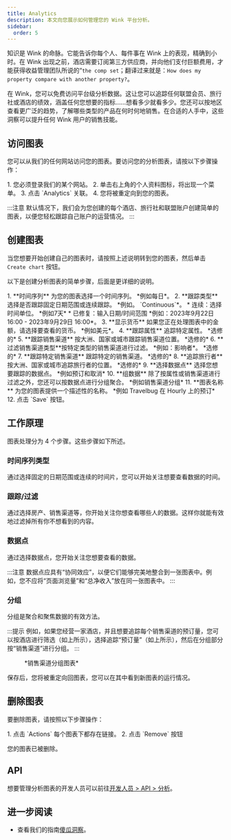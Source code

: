 ```yaml
---
title: Analytics
description: 本文向您展示如何管理您的 Wink 平台分析。
sidebar:
  order: 5
---
```


知识是 Wink 的命脉。它能告诉你每个人、每件事在 Wink 上的表现，精确到小时。在 Wink 出现之前，酒店需要订阅第三方供应商，并向他们支付巨额费用，才能获得收益管理团队所说的“`the comp set`；翻译过来就是：`How does my property compare with another property?`。

在 Wink，您可以免费访问平台级分析数据。这让您可以追踪任何联盟会员、旅行社或酒店的绩效，涵盖任何您想要的指标……想看多少就看多少。您还可以按地区查看更广泛的趋势，了解哪些类型的产品在何时何地销售。在合适的人手中，这些洞察可以提升任何 Wink 用户的销售技能。

## 访问图表

您可以从我们的任何网站访问您的图表。要访问您的分析图表，请按以下步骤操作：

<Steps>
  1. 您必须登录我们的某个网站。
  2. 单击右上角的个人资料图标，将出现一个菜单。
  3. 点击 `Analytics` 关联。
  4. 您将被重定向到您的图表。
</Steps>


:::注意
默认情况下，我们会为您创建的每个酒店、旅行社和联盟账户创建简单的图表，以便您轻松跟踪自己账户的运营情况。
:::

## 创建图表

当您想要开始创建自己的图表时，请按照上述说明转到您的图表，然后单击`Create chart` 按钮。

以下是创建分析图表的简单步骤，后面是更详细的说明。

<Steps>
  1. **时间序列** 为您的图表选择一个时间序列。 *例如每日*。
  2. **跟踪类型** 选择是否跟踪固定日期范围或连续跟踪。 *例如。 `Continuous`*。
     * 连续：选择时间单位。 *例如7天*
     * 已修复：输入日期/时间范围 *例如：2023年9月22日 16:00 - 2023年9月29日 16:00*。
  3. **显示货币** 如果您正在处理图表中的金额，请选择要查看的货币。 *例如美元*。
  4. **跟踪属性** 追踪特定属性。 *选修的*
  5. **跟踪销售渠道** 按大洲、国家或城市跟踪销售渠道位置。 *选修的*
  6. **过滤销售渠道类型**按特定类型的销售渠道进行过滤。 *例如：影响者*。 *选修的*
  7. **跟踪特定销售渠道** 跟踪特定的销售渠道。 *选修的*
  8. **追踪旅行者** 按大洲、国家或城市追踪旅行者的位置。 *选修的*
  9. **选择数据点** 选择您想要跟踪的数据点。 *例如预订和取消*
  10. **组数据** 除了按属性或销售渠道进行过滤之外，您还可以按数据点进行分组聚合。 *例如销售渠道分组*
  11. **图表名称** 为您的图表提供一个描述性的名称。 *例如 Travelbug 在 Hourly 上的预订*
  12. 点击 `Save` 按钮。
</Steps>


## 工作原理

图表处理分为 4 个步骤。这些步骤如下所述。

### 时间序列类型

通过选择固定的日期范围或连续的时间片，您可以开始关注想要查看数据的时间。

### 跟踪/过滤

通过选择房产、销售渠道等，你开始关注你想查看哪些人的数据。这样你就能有效地过滤掉所有你不想看到的内容。

### 数据点

通过选择数据点，您开始关注您想要查看的数据。

:::注意
数据点应具有“协同效应”，以便它们能够完美地整合到一张图表中。例如，您不应将“页面浏览量”和“总净收入”放在同一张图表中。
:::

### 分组<Badge text="New" variant="note" />


分组是聚合和聚焦数据的有效方法。

:::提示
例如，如果您经营一家酒店，并且想要追踪每个销售渠道的预订量，您可以按酒店进行筛选（如上所示），选择追踪“预订量”（如上所示），然后在分组部分按“销售渠道”进行分组。
:::

<figure>
  <CloudinaryImage width="700" height="219" resize="scale" quality="best" alt="分析图表" src="academy/analytics" errorImage="noimage_opaque_nyrtl0.png" />

  <figcaption>*销售渠道分组图表*</figcaption>
</figure>


保存后，您将被重定向回图表，您可以在其中看到新图表的运行情况。

## 删除图表

要删除图表，请按照以下步骤操作：

<Steps>
  1. 点击 `Actions` 每个图表下都存在链接。
  2. 点击 `Remove` 按钮
</Steps>


您的图表已被删除。

## API

想要管理分析图表的开发人员可以前往[开发人员 > API > 分析](/developers/apis/#analytics-api)。

## 进一步阅读

* 查看我们的指南[傻瓜洞察](/guides/insight-for-dummies)。


